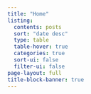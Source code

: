 ```yaml
---
title: "Home"
listing:
  contents: posts
  sort: "date desc"
  type: table
  table-hover: true
  categories: true
  sort-ui: false
  filter-ui: false
page-layout: full
title-block-banner: true
---
```

